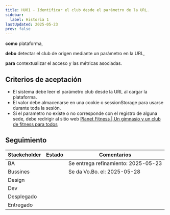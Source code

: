 ```yaml
---
title: HU01 - Identificar el club desde el parámetro de la URL.
sidebar:
  label: Historia 1
lastUpdated: 2025-05-23
prev: false
---
```



**como** plataforma,

**debo** detectar el club de origen mediante un parámetro en la URL,

**para** contextualizar el acceso y las métricas asociadas.

## Criterios de aceptación

  - El sistema debe leer el parámetro club desde la URL al cargar la plataforma.
  - El valor debe almacenarse en una cookie o sessionStorage para usarse durante toda la sesión.
  - Si el parametro no existe o no corresponde con el registro de alguna sede, debe redirigir al sitio web [Planet Fitness | Un gimnasio y un club de fitness para todos](https://www.planetfitness.mx/)

## Seguimiento

| Stackeholder |                     Estado                    |             Comentarios             |
|--------------|-----------------------------------------------|------------------------------------ |
| BA           | <Badge text="Done" variant="success" />       | Se entrega refinamiento: 2025-05-23 |
| Bussines     | <Badge text="Done" variant="success" />       | Se da Vo.Bo. el: 2025-05-28         |
| Design       | <Badge text="N/A" variant="success" />        |                                     |
| Dev          | <Badge text="Pendiente" variant="caution" />  |                                     |
| Desplegado   | <Badge text="Pendiente" variant="caution" />  |                                     |
| Entregado    | <Badge text="Pendiente" variant="caution" />  |                                     |

